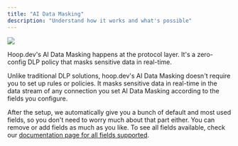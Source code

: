 ```yaml
---
title: "AI Data Masking"
description: "Understand how it works and what's possible"
---
```


<Frame>
  <img
    src="/images/ai-data-masking.png"
  />
</Frame>

Hoop.dev's AI Data Masking happens at the protocol layer. It's a zero-config DLP policy that masks sensitive data in real-time.

Unlike traditional DLP solutions, hoop.dev's AI Data Masking doesn't require you to set up rules or policies. It masks sensitive data in real-time in the data stream of any connection you set AI Data Masking according to the fields you configure.

After the setup, we automatically give you a bunch of default and most used fields, so you don't need to worry much about that part either. You can remove or add fields as much as you like. To see all fields available, check our [documentation page for all fields supported](/configure/ai-data-masking/fields).
